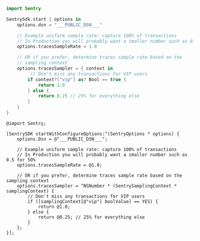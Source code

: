 ```swift {tabTitle:Swift}
import Sentry

SentrySdk.start { options in
    options.dsn = "___PUBLIC_DSN___"

    // Example uniform sample rate: capture 100% of transactions
    // In Production you will probably want a smaller number such as 0.5 for 50%
    options.tracesSampleRate = 1.0

    // OR if you prefer, determine traces sample rate based on the
    // sampling context
    options.tracesSampler = { context in
         // Don't miss any transactions for VIP users 
        if context?["vip"] as? Bool == true { 
            return 1.0 
        } else { 
            return 0.25 // 25% for everything else
        }
    }
}
```

```objc {tabTitle:Objective-C}
@import Sentry;

[SentrySDK startWithConfigureOptions:^(SentryOptions * options) {
    options.Dsn = @"___PUBLIC_DSN___";
    
    // Example uniform sample rate: capture 100% of transactions
    // In Production you will probably want a smaller number such as 0.5 for 50%
    options.tracesSampleRate = @1.0;
    
    // OR if you prefer, determine traces sample rate based on the sampling context
    options.tracesSampler = ^NSNumber * (SentrySamplingContext * samplingContext) {
        // Don't miss any transactions for VIP users 
        if ([samplingContext[@"vip"] boolValue] == YES) { 
            return @1.0; 
        } else { 
            return @0.25; // 25% for everything else
        }
    };
}];
```
